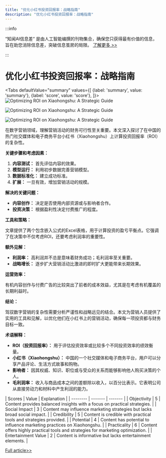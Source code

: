 ```yaml
---
title: "优化小红书投资回报率：战略指南"
description: "优化小红书投资回报率：战略指南"
---
```



:::info

“知闻AI信息差“ 是由人工智能编撰的刊物集合，确保您只获得最有价值的信息，旨在助您消除信息差，突破信息茧房的局限。  [了解更多 >>](/)

:::

# 优化小红书投资回报率：战略指南


<Tabs
	defaultValue="summary"
	values={[
	{label: 'summary', value: 'summary'},
	{label: 'score', value: 'score'},
]}>
<TabItem value="summary">
<img
  src="https://image.informedainews.com/2024/06/06/Re-3tw-1717676128-0.jpg"
  alt="Optimizing ROI on Xiaohongshu: A Strategic Guide"
/>

<img
  src="https://image.informedainews.com/2024/06/06/Re-fLE-1717676128-1.jpg"
  alt="Optimizing ROI on Xiaohongshu: A Strategic Guide"
/>

<img
  src="https://image.informedainews.com/2024/06/06/Re-Gkl-1717676128-2.jpg"
  alt="Optimizing ROI on Xiaohongshu: A Strategic Guide"
/>



在数字营销领域，理解营销活动的财务可行性至关重要。本文深入探讨了在中国的热门社交媒体和电子商务平台小红书（Xiaohongshu）上计算投资回报率（ROI）的复杂性。

**关键步骤和考虑因素：**

1. **内容测试：** 首先评估内容的效果。
2. **模型运行：** 利用初步数据完善营销模型。
3. **数据标准化：** 建立成功标准。
4. **扩展：** 一旦有效，增加营销活动的规模。

**解决的关键问题：**

- **内容创作：** 决定是否使用内部资源或与影响者合作。
- **投资决策：** 根据盈利性决定付费推广的程度。

**工具和策略：**

文章提供了两个包含嵌入公式的Excel表格，用于计算投资的盈亏平衡点。它强调了在决策中不仅考虑ROI，还要考虑利润率的重要性。

**额外见解：**

- **利润率：** 高利润并不总是意味着财务成功；毛利润率至关重要。
- **战略增长：** 逐步扩大营销活动比激进的即时扩大更能带来长期效果。

**运营效率：**

有机内容创作与付费广告的比较突出了前者的成本效益，尤其是在考虑有机覆盖的长期利益时。

**结论：**

驾驭数字营销的复杂性需要分析严谨性和战略远见的结合。本文为营销人员提供了实用的工具和见解，以优化他们在小红书上的营销活动，确保每一项投资都与财务目标一致。

**术语解释：**

- **ROI（投资回报率）：** 用于评估投资效率或比较多个不同投资效率的绩效衡量。
- **小红书（Xiaohongshu）：** 中国的一个社交媒体和电子商务平台，用户可以分享产品评论、生活方式故事和购物。
- **影响者：** 因其权威、知识、职位或与受众的关系而能够影响他人购买决策的个人。
- **毛利润率：** 收入与商品成本之间的差额除以收入，以百分比表示。它表明公司从直接劳动力和材料中产生利润的能力。
</TabItem>
<TabItem value="score">
	| Scores     | Value   | Explanation |
	| -------- | ------- | ------- |
	| Objectivity  | 5    | Content provides balanced insights with a focus on practical strategies.    |
	| Social Impact | 3     | Content may influence marketing strategies but lacks broad social impact.    |
	| Credibility    | 5    | Content is credible with practical tools and strategies provided.    |
	| Potential    | 4    | Content has potential to influence marketing practices on Xiaohongshu.    |
	| Practicality    | 6    | Content offers highly practical tools and strategies for marketing optimization.    |
	| Entertainment Value    | 2    | Content is informative but lacks entertainment elements.    |
</TabItem>
</Tabs>

[Full article>>](https://www.woshipm.com/operate/6066034.html)
